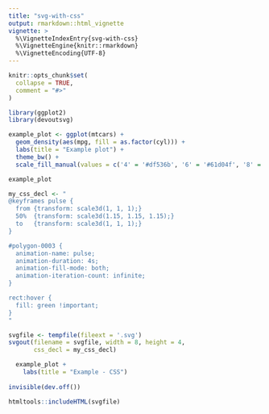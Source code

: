```yaml
---
title: "svg-with-css"
output: rmarkdown::html_vignette
vignette: >
  %\VignetteIndexEntry{svg-with-css}
  %\VignetteEngine{knitr::rmarkdown}
  %\VignetteEncoding{UTF-8}
---
```


```r
knitr::opts_chunk$set(
  collapse = TRUE,
  comment = "#>"
)
```

```r
library(ggplot2)
library(devoutsvg)
```


```r
example_plot <- ggplot(mtcars) + 
  geom_density(aes(mpg, fill = as.factor(cyl))) + 
  labs(title = "Example plot") + 
  theme_bw() +    
  scale_fill_manual(values = c('4' = '#df536b', '6' = '#61d04f', '8' = '#2297e6'))

example_plot
```


```r
my_css_decl <- "  
@keyframes pulse {
  from {transform: scale3d(1, 1, 1);}
  50%  {transform: scale3d(1.15, 1.15, 1.15);}
  to   {transform: scale3d(1, 1, 1);}
}

#polygon-0003 {
  animation-name: pulse;
  animation-duration: 4s;
  animation-fill-mode: both;
  animation-iteration-count: infinite;
}

rect:hover {
  fill: green !important;
}
"

svgfile <- tempfile(fileext = '.svg')
svgout(filename = svgfile, width = 8, height = 4,
       css_decl = my_css_decl)

  example_plot + 
    labs(title = "Example - CSS")
  
invisible(dev.off())
```



```r
htmltools::includeHTML(svgfile)
```






